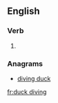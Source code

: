 
==English==

===Verb===
{{head|en|present participle}}

# {{present participle of|duck dive|lang=en}}

===Anagrams===
* [[diving duck#English|diving duck]]

[[fr:duck diving]]